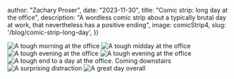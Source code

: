 



  author: "Zachary Proser",
  date: "2023-11-30",
  title: "Comic strip: long day at the office",
  description: "A wordless comic strip about a typically brutal day at work, that nevertheless has a positive ending",
  image: comicStrip4,
  slug: '/blog/comic-strip-long-day',
})


<Image src={comicStrip1} alt="A tough morning at the office" />

<Image src={comicStrip2} alt="A tough midday at the office" />

<Image src={comicStrip3} alt="A tough evening at the office" />

<Image src={comicStrip4} alt="A tough evening at the office" />

<Image src={comicStrip5} alt="A tough end to a day at the office. Coming downstairs" />

<Image src={comicStrip6} alt="A surprising distraction" />

<Image src={comicStrip7} alt="A great day overall" />
